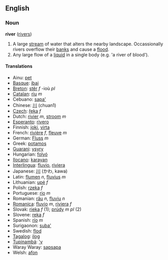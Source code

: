 ==English==
=== Noun ===
'''river''' ([[rivers]])

#A large [[stream]] of water that alters the nearby landscape.  Occassionally rivers overflow their [[bank]]s and cause a [[flood]].
#Any large flow of a [[liquid]] in a single body (e.g. 'a river of blood').

==== Translations ====
*Ainu: [[pet]]
*[[Basque]]: [[ibai]]
*[[Breton]]: [[stêr]] ''f'' -ioù ''pl''
*[[Catalan]]: [[riu]] ''m''
*Cebuano: [[sapa']]
*Chinese: [[川]] (chuan1)
*[[Czech]]: [[řeka]] ''f''
*Dutch: [[rivier]] ''m'', [[stroom]] ''m''
*[[Esperanto]]: [[rivero]]
*Finnish: [[joki]], [[virta]]
*French: [[rivière]] ''f'', [[fleuve]] ''m''
*German: [[Fluss]] ''m''
*Greek: [[potamos]]
*[[Guarani]]: [[ysyry]]
*Hungarian: [[folyó]]
*[[Ilocano]]: [[karayan]]
*[[Interlingua]]: [[fluvio]], [[riviera]]
*Japanese: [[川]] (かわ, kawa)
*Latin: [[flumen]] ''n'', [[fluvius]] ''m''
*Lithuanian: [[upė]] ''f''
*Polish: [[rzeka]] ''f''
*Portuguese: [[rio]] ''m''
*Romanian: [[râu]] ''n'', [[fluviu]] ''n''
*[[Romanica]]: [[fluvio]] ''m'', [[riviera]] ''f''
*Slovak: [[rieka#Slovak|rieka]] ''f'' (1); [[prúd#Slovak|prúdy]] ''m pl'' (2)
*Slovene: [[reka]] ''f''
*Spanish: [[río]] ''m''
*Surigaonon: [[suba']]
*Swedish: [[flod]]
*[[Tagalog]]: [[ilog]]
*[[Tupinambá]]: [['y]]
*Waray Waray: [[sapsapa]]
*Welsh: [[afon]]